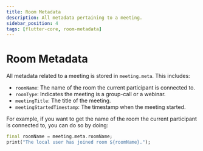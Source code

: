 ```yaml
---
title: Room Metadata
description: All metadata pertaining to a meeting.
sidebar_position: 4
tags: [flutter-core, room-metadata]
---
```


# Room Metadata

All metadata related to a meeting is stored in `meeting.meta`. This includes:

- `roomName`: The name of the room the current participant is connected to.
- `roomType`: Indicates the meeting is a group-call or a webinar.
- `meetingTitle`: The title of the meeting.
- `meetingStartedTimestamp`: The timestamp when the meeting started.

For example, if you want to get the name of the room the current participant is
connected to, you can do so by doing:

```dart
final roomName = meeting.meta.roomName;
print("The local user has joined room ${roomName}.");
```
